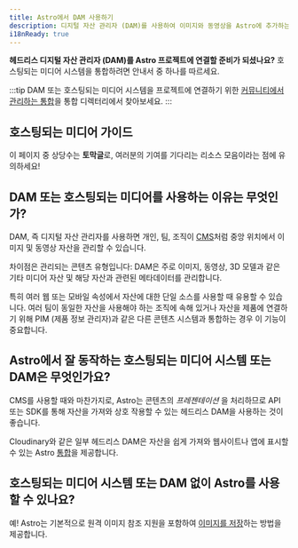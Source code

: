 ```yaml
---
title: Astro에서 DAM 사용하기
description: 디지털 자산 관리자 (DAM)를 사용하여 이미지와 동영상을 Astro에 추가하는 방법
i18nReady: true
---
```


**헤드리스 디지털 자산 관리자 (DAM)를 Astro 프로젝트에 연결할 준비가 되셨나요?** 호스팅되는 미디어 시스템을 통합하려면 안내서 중 하나를 따르세요.

:::tip
DAM 또는 호스팅되는 미디어 시스템을 프로젝트에 연결하기 위한 [커뮤니티에서 관리하는 통합](https://astro.build/integrations/)을 통합 디렉터리에서 찾아보세요.
:::

## 호스팅되는 미디어 가이드

이 페이지 중 상당수는 **토막글**로, 여러분의 기여를 기다리는 리소스 모음이라는 점에 유의하세요!

<MediaGuidesNav />

## DAM 또는 호스팅되는 미디어를 사용하는 이유는 무엇인가?

DAM, 즉 디지털 자산 관리자를 사용하면 개인, 팀, 조직이 [CMS](/ko/guides/cms/)처럼 중앙 위치에서 이미지 및 동영상 자산을 관리할 수 있습니다.

차이점은 관리되는 콘텐츠 유형입니다: DAM은 주로 이미지, 동영상, 3D 모델과 같은 기타 미디어 자산 및 해당 자산과 관련된 메타데이터를 관리합니다.

특히 여러 웹 또는 모바일 속성에서 자산에 대한 단일 소스를 사용할 때 유용할 수 있습니다. 여러 팀이 동일한 자산을 사용해야 하는 조직에 속해 있거나 자산을 제품에 연결하기 위해 PIM (제품 정보 관리자)과 같은 다른 콘텐츠 시스템과 통합하는 경우 이 기능이 중요합니다.

## Astro에서 잘 동작하는 호스팅되는 미디어 시스템 또는 DAM은 무엇인가요?

CMS를 사용할 때와 마찬가지로, Astro는 콘텐츠의 _프레젠테이션_ 을 처리하므로 API 또는 SDK를 통해 자산을 가져와 상호 작용할 수 있는 헤드리스 DAM을 사용하는 것이 좋습니다.

Cloudinary와 같은 일부 헤드리스 DAM은 자산을 쉽게 가져와 웹사이트나 앱에 표시할 수 있는 Astro [통합](/ko/guides/integrations-guide/)을 제공합니다.

## 호스팅되는 미디어 시스템 또는 DAM 없이 Astro를 사용할 수 있나요?

예! Astro는 기본적으로 원격 이미지 참조 지원을 포함하여 [이미지를 저장](/ko/guides/images/#이미지-저장-위치)하는 방법을 제공합니다.